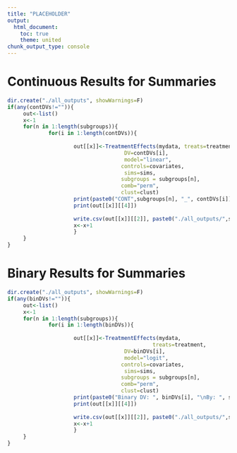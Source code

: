 ```yaml
---
title: "PLACEHOLDER"
output:
  html_document:
    toc: true
    theme: united
chunk_output_type: console
---
```

# Continuous Results for Summaries

```r
dir.create("./all_outputs", showWarnings=F)
if(any(contDVs!="")){
     out<-list()
     x<-1
     for(n in 1:length(subgroups)){
             for(i in 1:length(contDVs)){
                     
                     out[[x]]<-TreatmentEffects(mydata, treats=treatment, 
                                     DV=contDVs[i], 
                                     model="linear",
                                    controls=covariates,
                                     sims=sims,
                                    subgroups = subgroups[n],
                                    comb="perm",
                                    clust=clust)
                     print(paste0("CONT",subgroups[n], "_", contDVs[i]))
                     print(out[[x]][[4]])
     
                     write.csv(out[[x]][[2]], paste0("./all_outputs/",subgroups[n], "_", contDVs[i], ".csv"))
                     x<-x+1
                     }
     }
} 
```

# Binary Results for Summaries

```r
dir.create("./all_outputs", showWarnings=F)
if(any(binDVs!="")){
     out<-list()
     x<-1
     for(n in 1:length(subgroups)){
             for(i in 1:length(binDVs)){
     
                     out[[x]]<-TreatmentEffects(mydata,
                                              treats=treatment,
                                     DV=binDVs[i],
                                     model="logit",
                                    controls=covariates,
                                     sims=sims,
                                    subgroups = subgroups[n],
                                    comb="perm",
                                    clust=clust)
                     print(paste0("Binary DV: ", binDVs[i], "\nBy: ", subgroups[n]))
                     print(out[[x]][[4]])
     
                     write.csv(out[[x]][[2]], paste0("./all_outputs/",subgroups[n], "_", binDVs[i], ".csv"))
                     x<-x+1
                     }
     }
}

```




















